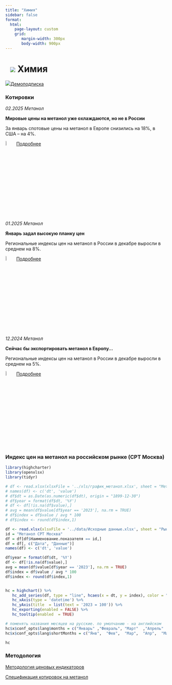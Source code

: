 ```yaml
---
title: "Химия"
sidebar: false
format: 
  html:
    page-layout: custom
    grid:
       margin-width: 300px
       body-width: 900px
---
```


# ![](../images/icon-chemicals2.svg) Химия {.my-custom-class style="margin-left:3%;"}

![](../images/icon-subscription.svg)[Демоподписка](../demo-subscription.qmd)

::::: {.grid style="margin-left:0%"}
::: {.g-col-12 .g-col-sm-12 .g-col-xs-12 .g-col-xl-6 .g-col-md-6 .g-col-lg-6}
### Котировки

*02.2025 Метанол*

**Мировые цены на метанол уже охлаждаются, но не в России**

За январь спотовые цены на метанол в Европе снизились на 18%, в США – на 4%.

![](../images/icon-locker.svg){width="6%"} [Подробнее](../demo-subscription.qmd)

*01.2025 Метанол*

**Январь задал высокую планку цен**

Региональные индексы цен на метанол в России в декабре выросли в среднем на 8%.

![](../images/icon-locker.svg){width="6%"} [Подробнее](../demo-subscription.qmd)

*12.2024 Метанол*

**Сейчас бы экспортировать метанол в Европу…**

Региональные индексы цен на метанол в России в декабре выросли в среднем на 5%.

![](../images/icon-locker.svg){width="6%"} [Подробнее](../demo-subscription.qmd)
:::

::: {.g-col-12 .g-col-sm-12 .g-col-xs-12 .g-col-xl-6 .g-col-md-6 .g-col-lg-6}
### Индекс цен на метанол на российском рынке (CPT Москва)

```r
library(highcharter)
library(openxlsx)
library(tidyr)

# df <- read.xlsx(xlsxFile = '../xls/график_метанол.xlsx', sheet = "Methanol",startRow = 4) 
# names(df) <- c('dt', 'value')
# df$dt = as.Date(as.numeric(df$dt), origin = "1899-12-30")
# df$year = format(df$dt, '%Y')
# df <- df[!is.na(df$value),]
# avg = mean(df$value[df$year == '2023'], na.rm = TRUE)
# df$index = df$value / avg * 100
# df$index <- round(df$index,1)

df <- read.xlsx(xlsxFile = '../data/Исходные данные.xlsx', sheet = "Рынки", detectDates = TRUE)
id = "Метанол CPT Москва"
df = df[df$Наименование.показателя == id,]
df = df[, c("Дата", "Данные")]
names(df) <- c('dt', 'value')

df$year = format(df$dt, '%Y')
df <- df[!is.na(df$value),]
avg = mean(df$value[df$year == '2023'], na.rm = TRUE)
df$index = df$value / avg * 100
df$index <- round(df$index,1)


hc = highchart() %>% 
   hc_add_series(df, type = "line", hcaes(x = dt, y = index), color = "#1A4AFC", name = "Индекс цен на метанол", marker = list(enabled = FALSE)) %>% 
   hc_xAxis(type = 'datetime') %>% 
   hc_yAxis(title  = list(text = '2023 = 100')) %>% 
   hc_exporting(enabled = FALSE) %>% 
   hc_tooltip(enabled  = TRUE)

# поменять названия месяцев на русские. по умолчанию - на английском
hc$x$conf_opts$lang$months = c("Январь"	,"Февраль",	"Март"	,"Апрель"	,"Май",	"Июнь", "Июль",	"Август",	"Сентябрь",	"Октябрь",	"Ноябрь",	"Декабрь")
hc$x$conf_opts$lang$shortMonths = c("Янв", 	"Фев",	"Мар",	"Апр",	"Май",	"Июн",	"Июл",	"Авг",	"Сен",	"Окт",	"Ноя",	"Дек")

hc

```
:::
:::::

### Методология

[Методология ценовых индикаторов](../methodology/methodology-benchmark-pbc.qmd)

[Спецификация котировок на метанол](../methodology/specs-methanol.qmd)
